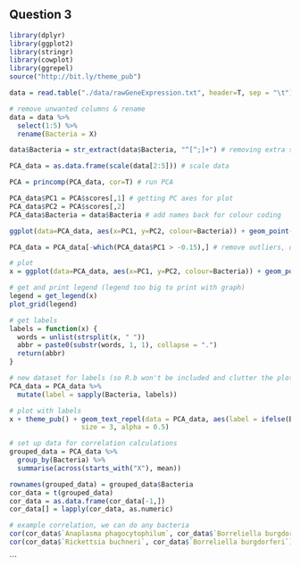 
## Question 3

```r
library(dplyr)
library(ggplot2)
library(stringr)
library(cowplot)
library(ggrepel)
source("http://bit.ly/theme_pub")
```

```r
data = read.table("./data/rawGeneExpression.txt", header=T, sep = "\t")

# remove unwanted columns & rename
data = data %>% 
  select(1:5) %>%
  rename(Bacteria = X)

data$Bacteria = str_extract(data$Bacteria, "^[^;]+") # removing extra stuff from bacteria name
```

```r
PCA_data = as.data.frame(scale(data[2:5])) # scale data

PCA = princomp(PCA_data, cor=T) # run PCA

PCA_data$PC1 = PCA$scores[,1] # getting PC axes for plot
PCA_data$PC2 = PCA$scores[,2]
PCA_data$Bacteria = data$Bacteria # add names back for colour coding

ggplot(data=PCA_data, aes(x=PC1, y=PC2, colour=Bacteria)) + geom_point() + theme_pub() # plot is bad, we will remove outliers
```

```r
PCA_data = PCA_data[-which(PCA_data$PC1 > -0.15),] # remove outliers, only 41 observation difference

# plot
x = ggplot(data=PCA_data, aes(x=PC1, y=PC2, colour=Bacteria)) + geom_point() + theme(legend.text = element_text(size = 8), legend.key.size = unit(0.5, "cm"))

# get and print legend (legend too big to print with graph)
legend = get_legend(x) 
plot_grid(legend)
```

```r
# get labels
labels = function(x) {
  words = unlist(strsplit(x, " "))
  abbr = paste0(substr(words, 1, 1), collapse = ".")
  return(abbr)
}

# new dataset for labels (so R.b won't be included and clutter the plot)
PCA_data = PCA_data %>%
  mutate(label = sapply(Bacteria, labels))

# plot with labels
x + theme_pub() + geom_text_repel(data = PCA_data, aes(label = ifelse(Bacteria == "Rickettsia buchneri", "", label)), 
                  size = 3, alpha = 0.5)
```

```r
# set up data for correlation calculations
grouped_data = PCA_data %>%
  group_by(Bacteria) %>%
  summarise(across(starts_with("X"), mean))

rownames(grouped_data) = grouped_data$Bacteria
cor_data = t(grouped_data)
cor_data = as.data.frame(cor_data[-1,])
cor_data[] = lapply(cor_data, as.numeric)
```

```r
# example correlation, we can do any bacteria
cor(cor_data$`Anaplasma phagocytophilum`, cor_data$`Borreliella burgdorferi`)
cor(cor_data$`Rickettsia buchneri`, cor_data$`Borreliella burgdorferi`)
```







```














